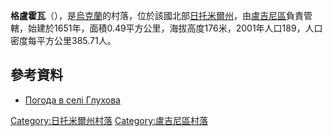 {{coord|51|3|16|N|28|23|22|E|scale:30000|display=title}}

'''格盧霍瓦'''（{{lang-uk|Глухова}}），是[[烏克蘭|烏克蘭]]的村落，位於該國北部[[日托米爾州|日托米爾州]]，由[[盧吉尼區|盧吉尼區]]負責管轄，始建於1651年，面積0.49平方公里，海拔高度176米，2001年人口189，人口密度每平方公里385.71人。

==參考資料==
* [http://weather.in.ua/ua/zhitomirskaja/5252 Погода в селі Глухова] {{Wayback|url=http://weather.in.ua/ua/zhitomirskaja/5252 |date=20111219160209 }}

{{DEFAULTSORT:Глухова}}
[[Category:日托米爾州村落|Category:日托米爾州村落]]
[[Category:盧吉尼區村落|Category:盧吉尼區村落]]


{{Zhytomyr-geo-stub}}